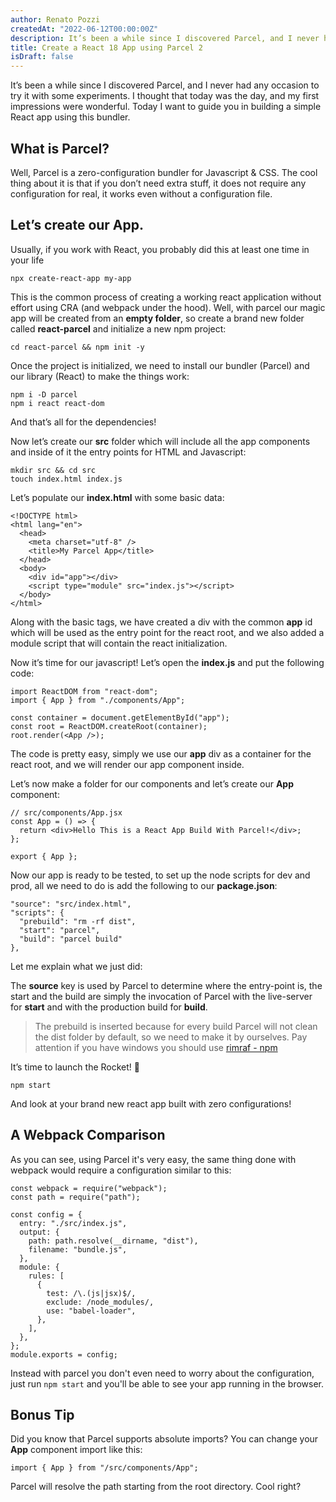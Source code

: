 ```yaml
---
author: Renato Pozzi
createdAt: "2022-06-12T00:00:00Z"
description: It’s been a while since I discovered Parcel, and I never had any occasion to try it with some experiments. Today I want to guide you in building a simple React app using this bundler.
title: Create a React 18 App using Parcel 2
isDraft: false
---
```


It’s been a while since I discovered Parcel, and I never had any occasion to try it with some experiments. I thought that today was the day, and my first impressions were wonderful. Today I want to guide you in building a simple React app using this bundler.

## What is Parcel?

Well, Parcel is a zero-configuration bundler for Javascript & CSS. The cool thing about it is that if you don’t need extra stuff, it does not require any configuration for real, it works even without a configuration file.

## Let’s create our App.

Usually, if you work with React, you probably did this at least one time in your life

`npx create-react-app my-app`

This is the common process of creating a working react application without effort using CRA (and webpack under the hood). Well, with parcel our magic app will be created from an **empty folder**, so create a brand new folder called **react-parcel** and initialize a new npm project:

`cd react-parcel && npm init -y`

Once the project is initialized, we need to install our bundler (Parcel) and our library (React) to make the things work:

```
npm i -D parcel
npm i react react-dom
```

And that’s all for the dependencies!

Now let’s create our **src** folder which will include all the app components and inside of it the entry points for HTML and Javascript:

```
mkdir src && cd src
touch index.html index.js
```

Let’s populate our **index.html** with some basic data:

```
<!DOCTYPE html>
<html lang="en">
  <head>
    <meta charset="utf-8" />
    <title>My Parcel App</title>
  </head>
  <body>
    <div id="app"></div>
    <script type="module" src="index.js"></script>
  </body>
</html>
```

Along with the basic tags, we have created a div with the common **app** id which will be used as the entry point for the react root, and we also added a module script that will contain the react initialization.

Now it’s time for our javascript! Let’s open the **index.js** and put the following code:

```
import ReactDOM from "react-dom";
import { App } from "./components/App";

const container = document.getElementById("app");
const root = ReactDOM.createRoot(container);
root.render(<App />);
```

The code is pretty easy, simply we use our **app** div as a container for the react root, and we will render our app component inside.

Let’s now make a folder for our components and let’s create our **App** component:

```
// src/components/App.jsx
const App = () => {
  return <div>Hello This is a React App Build With Parcel!</div>;
};

export { App };
```

Now our app is ready to be tested, to set up the node scripts for dev and prod, all we need to do is add the following to our **package.json**:

```
"source": "src/index.html",
"scripts": {
  "prebuild": "rm -rf dist",
  "start": "parcel",
  "build": "parcel build"
},
```

Let me explain what we just did:

The **source** key is used by Parcel to determine where the entry-point is, the start and the build are simply the invocation of Parcel with the live-server for **start** and with the production build for **build**.

> The prebuild is inserted because for every build Parcel will not clean the dist folder by default, so we need to make it by ourselves. Pay attention if you have windows you should use [rimraf - npm](https://www.npmjs.com/package/rimraf)

It’s time to launch the Rocket! 🚀

`npm start`

And look at your brand new react app built with zero configurations!

## A Webpack Comparison

As you can see, using Parcel it's very easy, the same thing done with webpack would require a configuration similar to this:

```
const webpack = require("webpack");
const path = require("path");

const config = {
  entry: "./src/index.js",
  output: {
    path: path.resolve(__dirname, "dist"),
    filename: "bundle.js",
  },
  module: {
    rules: [
      {
        test: /\.(js|jsx)$/,
        exclude: /node_modules/,
        use: "babel-loader",
      },
    ],
  },
};
module.exports = config;
```

Instead with parcel you don't even need to worry about the configuration, just run `npm start` and you'll be able to see your app running in the browser.

## Bonus Tip

Did you know that Parcel supports absolute imports? You can change your **App** component import like this:

```
import { App } from "/src/components/App";
```

Parcel will resolve the path starting from the root directory. Cool right?
